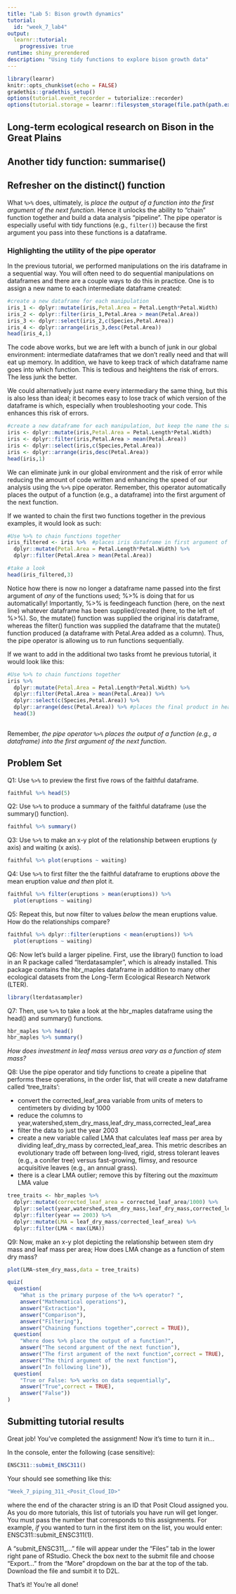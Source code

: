 ```yaml
---
title: "Lab 5: Bison growth dynamics"
tutorial:
  id: "week_7_lab4"
output: 
  learnr::tutorial:
    progressive: true
runtime: shiny_prerendered
description: "Using tidy functions to explore bison growth data"
---
```


```r
library(learnr)
knitr::opts_chunk$set(echo = FALSE)
gradethis::gradethis_setup()
options(tutorial.event_recorder = tutorialize::recorder)
options(tutorial.storage = learnr::filesystem_storage(file.path(path.expand("~"), "_learnr_storage_")))
```


## Long-term ecological research on Bison in the Great Plains



## Another tidy function: summarise()



## Refresher on the distinct() function


What `%>%` does, ultimately, is *place the output of a function into the first argument of the next function*. Hence it unlocks the ability to "chain" function together and build a data analysis "pipeline". The pipe operator is especially useful with tidy functions (e.g., `filter()`) because the first argument you pass into these functions is a dataframe.

### Highlighting the utility of the pipe operator

In the previous tutorial, we performed manipulations on the iris dataframe in a sequential way. You will often need to do sequential manipulations on dataframes and there are a couple ways to do this in practice. One is to assign a new name to each intermediate dataframe created:

```r

#create a new dataframe for each manipulation
iris_1 <- dplyr::mutate(iris,Petal.Area = Petal.Length*Petal.Width)
iris_2 <- dplyr::filter(iris_1,Petal.Area > mean(Petal.Area))
iris_3 <- dplyr::select(iris_2,c(Species,Petal.Area))
iris_4 <- dplyr::arrange(iris_3,desc(Petal.Area))
head(iris_4,1)

```

The code above works, but we are left with a bunch of junk in our global environment: intermediate dataframes that we don't really need and that will eat up memory. In addition, we have to keep track of which dataframe name goes into which function. This is tedious and heightens the risk of errors. The less junk the better.

We could alternatively just name every intermediary the same thing, but this is also less than ideal; it becomes easy to lose track of which version of the dataframe is which, especially when troubleshooting your code. This enhances this risk of errors.

```r

#create a new dataframe for each manipulation, but keep the name the same
iris <- dplyr::mutate(iris,Petal.Area = Petal.Length*Petal.Width)
iris <- dplyr::filter(iris,Petal.Area > mean(Petal.Area))
iris <- dplyr::select(iris,c(Species,Petal.Area))
iris <- dplyr::arrange(iris,desc(Petal.Area))
head(iris,1)

```

We can eliminate junk in our global environment and the risk of error while reducing the amount of code written and enhancing the speed of our analysis using the `%>%` pipe operator. Remember, this operator automatically places the output of a function (e.g., a dataframe) into the first argument of the next function.

If we wanted to chain the first two functions together in the previous examples, it would look as
such:
```r

#Use %>% to chain functions together
iris_filtered <- iris %>%  #places iris dataframe in first argument of mutate()
  dplyr::mutate(Petal.Area = Petal.Length*Petal.Width) %>%
  dplyr::filter(Petal.Area > mean(Petal.Area))

#take a look
head(iris_filtered,3)

```

Notice how there is now no longer a dataframe name passed into the first argument of *any* of the functions used; %>% is doing that for us automatically! Importantly, %>% is feedingeach function (here, on the next line) whatever dataframe has been supplied/created (here, to the left of %>%). So, the mutate() function was supplied the original iris dataframe, whereas the filter() function was supplied the dataframe that the mutate() function produced (a dataframe with Petal.Area added as a column). Thus, the pipe operator is allowing us to run functions sequentially.

If we want to add in the additional two tasks fromt he previous tutorial, it would look like this:


```r

#Use %>% to chain functions together
iris %>% 
  dplyr::mutate(Petal.Area = Petal.Length*Petal.Width) %>% 
  dplyr::filter(Petal.Area > mean(Petal.Area)) %>%
  dplyr::select(c(Species,Petal.Area)) %>%
  dplyr::arrange(desc(Petal.Area)) %>% #places the final product in head() function
  head(3)
  
```

Remember, *the pipe operator `%>%` places the output of a function (e.g., a dataframe) into the first argument of the next function*. 

## Problem Set

Q1: Use `%>%` to preview the first five rows of the faithful dataframe.
```r
faithful %>% head(5)
```

Q2: Use `%>%` to produce a summary of the faithful dataframe (use the summary() function).
```r
faithful %>% summary()
```

Q3: Use `%>%` to make an x-y plot of the relationship between eruptions (y axis) and waiting (x axis).
```r
faithful %>% plot(eruptions ~ waiting)
```

Q4: Use `%>%` to first filter the the faithful dataframe to eruptions *above* the mean eruption value *and then* plot it. 

```r
faithful %>% filter(eruptions > mean(eruptions)) %>%
  plot(eruptions ~ waiting)
```

Q5: Repeat this, but now filter to values *below* the mean eruptions value. How do the relationships compare?
```r
faithful %>% dplyr::filter(eruptions < mean(eruptions)) %>%
  plot(eruptions ~ waiting)
```

Q6: Now let's build a larger pipeline. First, use the library() function to load in an R package called "lterdatasampler", which is already installed. This package contains the hbr_maples dataframe in addition to many other ecological datasets from the Long-Term Ecological Research Network (LTER).
```r
library(lterdatasampler)
```

Q7: Then, use `%>%` to take a look at the hbr_maples dataframe using the head() and summary() functions.
```r
hbr_maples %>% head()
hbr_maples %>% summary()
```

*How does investment in leaf mass versus area vary as a function of stem mass?*

Q8: Use the pipe operator and tidy functions to create a pipeline that performs these operations, in the order list, that will create a new dataframe called 'tree_traits':

* convert the corrected_leaf_area variable from units of meters to centimeters by dividing by 1000
* reduce the columns to year,watershed,stem_dry_mass,leaf_dry_mass,corrected_leaf_area
* filter the data to just the year 2003
* create a new variable called LMA that calculates leaf mass per area by dividing leaf_dry_mass by corrected_leaf_area. This metric describes an evolutionary trade off between long-lived, rigid, stress tolerant leaves (e.g., a conifer tree) versus fast-growing, flimsy, and resource acquisitive leaves (e.g., an annual grass).
* there is a clear LMA outlier; remove this by filtering out the *maximum* LMA value

```r
tree_traits <- hbr_maples %>%
  dplyr::mutate(corrected_leaf_area = corrected_leaf_area/1000) %>%
  dplyr::select(year,watershed,stem_dry_mass,leaf_dry_mass,corrected_leaf_area) %>%
  dplyr::filter(year == 2003) %>% 
  dplyr::mutate(LMA = leaf_dry_mass/corrected_leaf_area) %>%
  dplyr::filter(LMA < max(LMA))
```

Q9: Now, make an x-y plot depicting the relationship between stem dry mass and leaf mass per area; How does LMA change as a function of stem dry mass?

```r
plot(LMA~stem_dry_mass,data = tree_traits)
```


```r
quiz(
  question(
    "What is the primary purpose of the %>% operator? ",
    answer("Mathematical operations"),
    answer("Extraction"),
    answer("Comparison"),
    answer("Filtering"),
    answer("Chaining functions together",correct = TRUE)),
  question(
    "Where does %>% place the output of a function?",
    answer("The second argument of the next function"),
    answer("The first argument of the next function",correct = TRUE),
    answer("The third argument of the next function"),
    answer("In following line")),
  question(
    "True or False: %>% works on data sequentially",
    answer("True",correct = TRUE),
    answer("False"))
)
```

## Submitting tutorial results

Great job!  You've completed the assignment!  Now it's time to turn it in...

In the console, enter the following (case sensitive):

```r
ENSC311::submit_ENSC311()
```

Your should see something like this:

```r
"Week_7_piping_311_<Posit_Cloud_ID>"
```

where the end of the character string is an ID that Posit Cloud assigned you. As you do more tutorials, this list of tutorials you have run will get longer. You must pass the number that corresponds to this assignments. For example, *if* you wanted to turn in the first item on the list, you would enter: ENSC311::submit_ENSC311(1).

A "submit_ENSC311_..." file will appear under the "Files" tab in the lower right pane of RStudio.  Check the box next to the submit file and choose "Export..." from the "More" dropdown on the bar at the top of the tab.  Download the file and sumbit it to D2L.

That's it!  You're all done!

